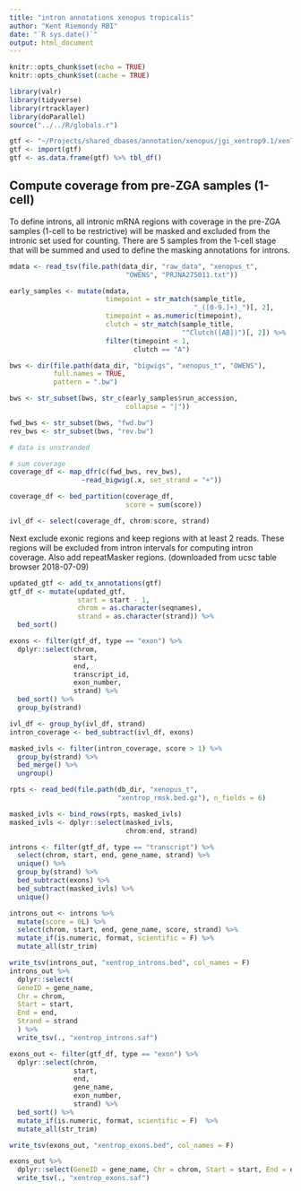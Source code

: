 ```yaml
---
title: "intron annotations xenopus tropicalis"
author: "Kent Riemondy RBI"
date: "`R sys.date()`"
output: html_document
---
```


```r
knitr::opts_chunk$set(echo = TRUE)
knitr::opts_chunk$set(cache = TRUE)
```

```r
library(valr)
library(tidyverse)
library(rtracklayer)
library(doParallel)
source("../../R/globals.r")
```


```r
gtf <- "~/Projects/shared_dbases/annotation/xenopus/jgi_xentrop9.1/xenTro9.gtf"
gtf <- import(gtf)
gtf <- as.data.frame(gtf) %>% tbl_df()
```

## Compute coverage from pre-ZGA samples (1-cell)

To define introns, all intronic mRNA regions with coverage in the pre-ZGA samples (1-cell to be restrictive) will be masked and excluded from the intronic set used for counting. There are 5 samples from the 1-cell stage that will be summed and used to define the masking annotations for introns.

```r
mdata <- read_tsv(file.path(data_dir, "raw_data", "xenopus_t", 
                             "OWENS", "PRJNA275011.txt"))

early_samples <- mutate(mdata, 
                        timepoint = str_match(sample_title,
                                              "_([0-9.]+)_")[, 2],
                        timepoint = as.numeric(timepoint),
                        clutch = str_match(sample_title, 
                                           "^Clutch([AB])")[, 2]) %>%  
                        filter(timepoint < 1,
                               clutch == "A")

bws <- dir(file.path(data_dir, "bigwigs", "xenopus_t", "OWENS"), 
           full.names = TRUE, 
           pattern = ".bw")

bws <- str_subset(bws, str_c(early_samples$run_accession, 
                             collapse = "|"))

fwd_bws <- str_subset(bws, "fwd.bw")
rev_bws <- str_subset(bws, "rev.bw")

# data is unstranded

# sum coverage
coverage_df <- map_dfr(c(fwd_bws, rev_bws),
                  ~read_bigwig(.x, set_strand = "+"))

coverage_df <- bed_partition(coverage_df, 
                             score = sum(score))

ivl_df <- select(coverage_df, chrom:score, strand)
```

Next exclude exonic regions and keep regions with at least 2 reads. These regions will be excluded from intron intervals for computing intron coverage. Also add repeatMasker regions. (downloaded from ucsc table browser 2018-07-09)

```r

updated_gtf <- add_tx_annotations(gtf)
gtf_df <- mutate(updated_gtf,
                 start = start - 1,
                 chrom = as.character(seqnames),
                 strand = as.character(strand)) %>% 
  bed_sort()

exons <- filter(gtf_df, type == "exon") %>%  
  dplyr::select(chrom,
                start, 
                end, 
                transcript_id,
                exon_number,
                strand) %>% 
  bed_sort() %>% 
  group_by(strand)

ivl_df <- group_by(ivl_df, strand)
intron_coverage <- bed_subtract(ivl_df, exons)

masked_ivls <- filter(intron_coverage, score > 1) %>% 
  group_by(strand) %>% 
  bed_merge() %>% 
  ungroup()

rpts <- read_bed(file.path(db_dir, "xenopus_t", 
                           "xentrop_rmsk.bed.gz"), n_fields = 6)

masked_ivls <- bind_rows(rpts, masked_ivls)
masked_ivls <- dplyr::select(masked_ivls,
                             chrom:end, strand)

introns <- filter(gtf_df, type == "transcript") %>% 
  select(chrom, start, end, gene_name, strand) %>% 
  unique() %>% 
  group_by(strand) %>% 
  bed_subtract(exons) %>% 
  bed_subtract(masked_ivls) %>% 
  unique()

introns_out <- introns %>% 
  mutate(score = 0L) %>% 
  select(chrom, start, end, gene_name, score, strand) %>% 
  mutate_if(is.numeric, format, scientific = F) %>% 
  mutate_all(str_trim)

write_tsv(introns_out, "xentrop_introns.bed", col_names = F)
introns_out %>%
  dplyr::select(
  GeneID = gene_name,
  Chr = chrom,
  Start = start,
  End = end,
  Strand = strand
  ) %>%
  write_tsv(., "xentrop_introns.saf")

exons_out <- filter(gtf_df, type == "exon") %>%  
  dplyr::select(chrom,
                start, 
                end, 
                gene_name,
                exon_number,
                strand) %>% 
  bed_sort() %>% 
  mutate_if(is.numeric, format, scientific = F)  %>% 
  mutate_all(str_trim)

write_tsv(exons_out, "xentrop_exons.bed", col_names = F)

exons_out %>% 
  dplyr::select(GeneID = gene_name, Chr = chrom, Start = start, End = end, Strand = strand) %>% 
  write_tsv(., "xentrop_exons.saf")

```